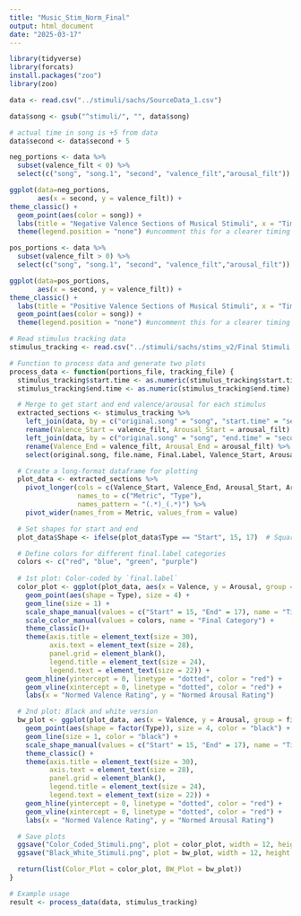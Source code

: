 ```yaml
---
title: "Music_Stim_Norm_Final"
output: html_document
date: "2025-03-17"
---
```


```r
library(tidyverse)
library(forcats)
install.packages("zoo")
library(zoo)
```

```r
data <- read.csv("../stimuli/sachs/SourceData_1.csv")

data$song <- gsub("^stimuli/", "", data$song)

# actual time in song is +5 from data
data$second <- data$second + 5

neg_portions <- data %>%
  subset(valence_filt < 0) %>%
  select(c("song", "song.1", "second", "valence_filt","arousal_filt"))

ggplot(data=neg_portions,
       aes(x = second, y = valence_filt)) +
theme_classic() +
  geom_point(aes(color = song)) +
  labs(title = "Negative Valence Sections of Musical Stimuli", x = "Time", y = "Valence") +
  theme(legend.position = "none") #uncomment this for a clearer timing est

pos_portions <- data %>%
  subset(valence_filt > 0) %>%
  select(c("song", "song.1", "second", "valence_filt","arousal_filt"))

ggplot(data=pos_portions,
       aes(x = second, y = valence_filt)) +
theme_classic() +
  labs(title = "Positive Valence Sections of Musical Stimuli", x = "Time", y = "Valence") +
  geom_point(aes(color = song)) +
  theme(legend.position = "none") #uncomment this for a clearer timing est

```

```r
# Read stimulus tracking data
stimulus_tracking <- read.csv("../stimuli/sachs/stims_v2/Final Stimuli Labeled.csv")

# Function to process data and generate two plots
process_data <- function(portions_file, tracking_file) {
  stimulus_tracking$start.time <- as.numeric(stimulus_tracking$start.time)
  stimulus_tracking$end.time <- as.numeric(stimulus_tracking$end.time)

  # Merge to get start and end valence/arousal for each stimulus
  extracted_sections <- stimulus_tracking %>%
    left_join(data, by = c("original.song" = "song", "start.time" = "second")) %>%
    rename(Valence_Start = valence_filt, Arousal_Start = arousal_filt) %>%
    left_join(data, by = c("original.song" = "song", "end.time" = "second")) %>%
    rename(Valence_End = valence_filt, Arousal_End = arousal_filt) %>%
    select(original.song, file.name, Final.Label, Valence_Start, Arousal_Start, Valence_End, Arousal_End)

  # Create a long-format dataframe for plotting
  plot_data <- extracted_sections %>%
    pivot_longer(cols = c(Valence_Start, Valence_End, Arousal_Start, Arousal_End),
                 names_to = c("Metric", "Type"),
                 names_pattern = "(.*)_(.*)") %>%
    pivot_wider(names_from = Metric, values_from = value)

  # Set shapes for start and end
  plot_data$Shape <- ifelse(plot_data$Type == "Start", 15, 17)  # Square for start, triangle for end

  # Define colors for different final.label categories
  colors <- c("red", "blue", "green", "purple")
  
  # 1st plot: Color-coded by `final.label`
  color_plot <- ggplot(plot_data, aes(x = Valence, y = Arousal, group = file.name, color = Final.Label)) +
    geom_point(aes(shape = Type), size = 4) +
    geom_line(size = 1) +
    scale_shape_manual(values = c("Start" = 15, "End" = 17), name = "Time") +  # Square and Triangle
    scale_color_manual(values = colors, name = "Final Category") +
    theme_classic()+
    theme(axis.title = element_text(size = 30),
          axis.text = element_text(size = 28),
          panel.grid = element_blank(),
          legend.title = element_text(size = 24),
          legend.text = element_text(size = 22)) +
    geom_hline(yintercept = 0, linetype = "dotted", color = "red") +
    geom_vline(xintercept = 0, linetype = "dotted", color = "red") +
    labs(x = "Normed Valence Rating", y = "Normed Arousal Rating")

  # 2nd plot: Black and white version
  bw_plot <- ggplot(plot_data, aes(x = Valence, y = Arousal, group = file.name)) +
    geom_point(aes(shape = factor(Type)), size = 4, color = "black") +
    geom_line(size = 1, color = "black") +
    scale_shape_manual(values = c("Start" = 15, "End" = 17), name = "Time") +  # Square and Triangle
    theme_classic() +
    theme(axis.title = element_text(size = 30),
          axis.text = element_text(size = 28),
          panel.grid = element_blank(),
          legend.title = element_text(size = 24),
          legend.text = element_text(size = 22)) +
    geom_hline(yintercept = 0, linetype = "dotted", color = "red") +
    geom_vline(xintercept = 0, linetype = "dotted", color = "red") +
    labs(x = "Normed Valence Rating", y = "Normed Arousal Rating")

  # Save plots
  ggsave("Color_Coded_Stimuli.png", plot = color_plot, width = 12, height = 12, dpi = 1000)
  ggsave("Black_White_Stimuli.png", plot = bw_plot, width = 12, height = 12, dpi = 1000)

  return(list(Color_Plot = color_plot, BW_Plot = bw_plot))
}

# Example usage
result <- process_data(data, stimulus_tracking)
```